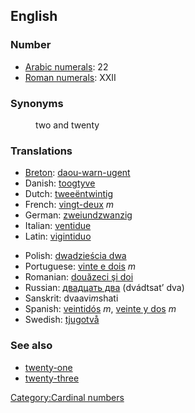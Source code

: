 ==English==

===Number===

*[[w:Arabic Numerals|Arabic numerals]]: 22
*[[w:Roman numerals|Roman numerals]]: XXII

===Synonyms===
:two and twenty

===Translations===
{{top}}
*[[Breton]]: [[daou-warn-ugent]]
*Danish: [[toogtyve]]
*Dutch: [[tweeëntwintig]]
*French: [[vingt-deux]] ''m''
*German: [[zweiundzwanzig]]
*Italian: [[ventidue]]
*Latin: [[vigintiduo]]
{{mid}}
*Polish: [[dwadzieścia dwa]]
*Portuguese: [[vinte e dois]] ''m''
*Romanian: [[douăzeci şi doi]]
*Russian: [[двадцать два]] (dvádtsat’ dva)
*Sanskrit: dvaavi''m''shati
*Spanish: [[veintidós]] ''m'', [[veinte y dos]] ''m''
*Swedish: [[tjugotvå]]
{{bottom}}

===See also===
*[[twenty-one]]
*[[twenty-three]]

[[Category:Cardinal numbers]]